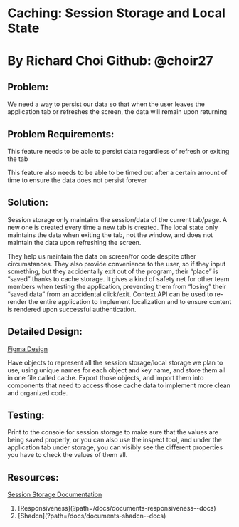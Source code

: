 # Caching: Session Storage and Local State

# By Richard Choi Github: @choir27

## Problem:

We need a way to persist our data so that when the user leaves the application tab or refreshes the screen, the data will remain upon returning

## Problem Requirements:

This feature needs to be able to persist data regardless of refresh or exiting the tab

This feature also needs to be able to be timed out after a certain amount of time to ensure the data does not persist forever

## Solution:

Session storage only maintains the session/data of the current tab/page. A new one is created every time a new tab is created. The local state only maintains the data when exiting the tab, not the window, and does not maintain the data upon refreshing the screen.

They help us maintain the data on screen/for code despite other circumstances. They also provide convenience to the user, so if they input something, but they accidentally exit out of the program, their “place” is “saved” thanks to cache storage. It gives a kind of safety net for other team members when testing the application, preventing them from “losing” their “saved data” from an accidental click/exit. Context API can be used to re-render the entire application to implement localization and to ensure content is rendered upon successful authentication.

## Detailed Design:

[Figma Design](https://www.figma.com/file/TijuGcv2Ea5spYUJ3MEHjY/Cache-Detailed-Design?type=whiteboard&node-id=0-1&t=Yezb2KCKQ97O2FpU-0)

Have objects to represent all the session storage/local storage we plan to use, using unique names for each object and key name, and store them all in one file called cache. Export those objects, and import them into components that need to access those cache data to implement more clean and organized code.

## Testing:

Print to the console for session storage to make sure that the values are being saved properly, or you can also use the inspect tool, and under the application tab under storage, you can visibly see the different properties you have to check the values of them all.

## Resources:

[Session Storage Documentation](https://developer.mozilla.org/en-US/docs/Web/API/Window/sessionStorage)

<ol className="doc_nav_links">
  <li>[Responsiveness](?path=/docs/documents-responsiveness--docs)</li>
  <li>[Shadcn](?path=/docs/documents-shadcn--docs)</li>
</ol>
